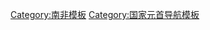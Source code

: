 {{Navbox
| name      = 南非总统
| title     = [[南非总统]]
| state     = {{{state|collapsed}}}
| listclass = hlist
| image     = [[File:Flag of South Africa (1928-1994).svg|border|60px|南非國旗（1928年－1994年）]]<br>[[File:Flag of South Africa.svg|border|60px|南非國旗（1994年－）]]

| group1    = 国家总统（1961年－1994年）
| list1     = [[查尔斯·罗伯茨·斯瓦尔特|斯瓦爾特]]{{to}}''{{le|约书亚·弗朗索瓦·诺德|Jozua François Naudé|諾德}}<small>（代）</small>''{{to}}{{le|雅各布斯·约翰内斯·福歇|Jim Fouché|福歇}}{{to}}''{{le|约翰内斯·德克勒克|Jan de Klerk|J.德克勒克}}<small>（代）</small>''{{to}}{{le|尼古拉斯·约翰内斯·迪德里希斯|Nico Diederichs|迪德里希斯}}{{to}}''[[马雷·维尔容|维尔容]]<small>（代）</small>''{{to}}[[巴尔萨泽·约翰内斯·沃斯特|沃斯特]]{{to}}[[马雷·维尔容|维尔容]]{{to}}[[彼得·威廉·波塔|博塔]]{{to}}[[弗雷德里克·威廉·戴克拉克|F.W.德克勒克]]
| group2    = 总统（1994年－）
| list2     = [[纳尔逊·曼德拉|曼德拉]]{{to}}[[塔博·姆贝基|姆贝基]]{{to}}[[卡莱马·莫特兰蒂|莫特兰蒂]]{{to}}[[雅各布·祖马|祖马]]{{to}}[[西里爾·拉馬福薩|拉马福萨]]
}}<noinclude>
{{Collapsible option}}
[[Category:南非總統| ]]
[[Category:南非模板]]
[[Category:国家元首导航模板]]
</noinclude>